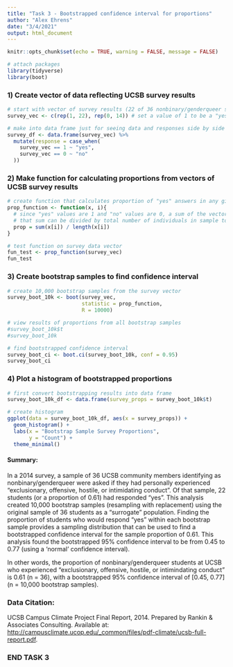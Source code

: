 ```yaml
---
title: "Task 3 - Bootstrapped confidence interval for proportions"
author: "Alex Ehrens"
date: "3/4/2021"
output: html_document
---
```


```r
knitr::opts_chunk$set(echo = TRUE, warning = FALSE, message = FALSE)

# attach packages
library(tidyverse)
library(boot)
```

### 1) Create vector of data reflecting UCSB survey results
```r
# start with vector of survey results (22 of 36 nonbinary/genderqueer students)
survey_vec <- c(rep(1, 22), rep(0, 14)) # set a value of 1 to be a "yes" response and value of 0 to be a "no" response

# make into data frame just for seeing data and responses side by side
survey_df <- data.frame(survey_vec) %>% 
  mutate(response = case_when(
    survey_vec == 1 ~ "yes",
    survey_vec == 0 ~ "no"
  ))
```

### 2) Make function for calculating proportions from vectors of UCSB survey results
```r
# create function that calculates proportion of "yes" answers in any given sample
prop_function <- function(x, i){
  # since "yes" values are 1 and "no" values are 0, a sum of the vector will result in total number of "yes" votes across the entire sample
  # that sum can be divided by total number of individuals in sample to get proportion
  prop = sum(x[i]) / length(x[i])
}

# test function on survey data vector
fun_test <- prop_function(survey_vec)
fun_test
```

### 3) Create bootstrap samples to find confidence interval 
```r
# create 10,000 bootstrap samples from the survey vector
survey_boot_10k <- boot(survey_vec,
                        statistic = prop_function,
                        R = 10000)

# view results of proportions from all bootstrap samples
#survey_boot_10k$t 
#survey_boot_10k

# find bootstrapped confidence interval
survey_boot_ci <- boot.ci(survey_boot_10k, conf = 0.95)
survey_boot_ci
```

### 4) Plot a histogram of bootstrapped proportions
```r
# first convert bootstrapping results into data frame
survey_boot_10k_df <- data.frame(survey_props = survey_boot_10k$t)

# create histogram 
ggplot(data = survey_boot_10k_df, aes(x = survey_props)) +
  geom_histogram() +
  labs(x = "Bootstrap Sample Survey Proportions",
       y = "Count") +
  theme_minimal()
```

#### Summary:

In a 2014 survey, a sample of 36 UCSB community members identifying as nonbinary/genderqueer were asked if they had personally experienced "exclusionary, offensive, hostile, or intimidating conduct". Of that sample, 22 students (or a proportion of 0.61) had responded "yes". This analysis created 10,000 bootstrap samples (resampling with replacement) using the original sample of 36 students as a "surrogate" population. Finding the proportion of students who would respond "yes" within each bootstrap sample provides a sampling distribution that can be used to find a bootstrapped confidence interval for the sample proportion of 0.61. This analysis found the bootstrapped 95% confidence interval to be from 0.45 to 0.77 (using a 'normal' confidence interval). 

In other words, the proportion of nonbinary/genderqueer students at UCSB who experienced "exclusionary, offensive, hostile, or intimindating conduct" is 0.61 (n = 36), with a bootstrapped 95% confidence interval of [0.45, 0.77] (n = 10,000 bootstrap samples).

### Data Citation:

UCSB Campus Climate Project Final Report, 2014. Prepared by Rankin & Associates Consulting. Available at: [http://campusclimate.ucop.edu/_common/files/pdf-climate/ucsb-full-report.pdf](http://campusclimate.ucop.edu/_common/files/pdf-climate/ucsb-full-report.pdf).

### END TASK 3

